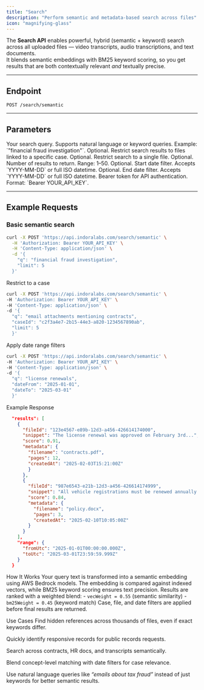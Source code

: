 ```yaml
---
title: "Search"
description: "Perform semantic and metadata-based search across files"
icon: "magnifying-glass"
---
```


The **Search API** enables powerful, hybrid (semantic + keyword) search across all uploaded files — video transcripts, audio transcriptions, and text documents.  
It blends semantic embeddings with BM25 keyword scoring, so you get results that are both contextually relevant *and* textually precise.

---

## Endpoint

`POST /search/semantic`

---

## Parameters

<ParamField body="q" type="string" required>
Your search query. Supports natural language or keyword queries.  
Example: `"financial fraud investigation"`.
</ParamField>

<ParamField body="caseId" type="string (UUID)">
Optional. Restrict search results to files linked to a specific case.
</ParamField>

<ParamField body="fileId" type="string (UUID)">
Optional. Restrict search to a single file.
</ParamField>

<ParamField body="limit" type="integer" default="20">
Optional. Number of results to return. Range: 1–50.
</ParamField>

<ParamField body="dateFrom" type="string (date or ISO)">
Optional. Start date filter. Accepts `YYYY-MM-DD` or full ISO datetime.
</ParamField>

<ParamField body="dateTo" type="string (date or ISO)">
Optional. End date filter. Accepts `YYYY-MM-DD` or full ISO datetime.
</ParamField>

<ParamField header="Authorization" type="string" required>
Bearer token for API authentication. Format: `Bearer YOUR_API_KEY`.
</ParamField>

---

## Example Requests

### Basic semantic search

```bash cURL 
curl -X POST 'https://api.indoralabs.com/search/semantic' \
  -H 'Authorization: Bearer YOUR_API_KEY' \
  -H 'Content-Type: application/json' \
  -d '{
    "q": "financial fraud investigation",
    "limit": 5
  }'
  ```

Restrict to a case
```bash cURL 
curl -X POST 'https://api.indoralabs.com/search/semantic' \ 
-H 'Authorization: Bearer YOUR_API_KEY' \ 
-H 'Content-Type: application/json' \ 
-d '{ 
  "q": "email attachments mentioning contracts", 
  "caseId": "c2f3a4e7-2b15-44e3-a820-1234567890ab", 
  "limit": 5 
  }' 
``` 

Apply date range filters
```bash cURL 
curl -X POST 'https://api.indoralabs.com/search/semantic' \ 
-H 'Authorization: Bearer YOUR_API_KEY' \ 
-H 'Content-Type: application/json' \ 
-d '{ 
  "q": "license renewals", 
  "dateFrom": "2025-01-01", 
  "dateTo": "2025-03-01" 
  }' 
  ``` 

Example Response
```json Success { 
  "results": [ 
    { 
      "fileId": "123e4567-e89b-12d3-a456-426614174000", 
      "snippet": "The license renewal was approved on February 3rd...", 
      "score": 0.91, 
      "metadata": { 
        "filename": "contracts.pdf", 
        "pages": 12, 
        "createdAt": "2025-02-03T15:21:00Z" 
        } 
      }, 
      { 
        "fileId": "987e6543-e21b-12d3-a456-426614174999", 
        "snippet": "All vehicle registrations must be renewed annually...", 
        "score": 0.84, 
        "metadata": { 
          "filename": "policy.docx", 
          "pages": 3, 
          "createdAt": "2025-02-10T10:05:00Z" 
        } 
      } 
    ], 
    "range": { 
      "fromUtc": "2025-01-01T00:00:00.000Z", 
      "toUtc": "2025-03-01T23:59:59.999Z" 
    } 
  } 
``` 

How It Works
<Steps> 
  <Step title="Query embedding"> Your query text is transformed into a semantic embedding using AWS Bedrock models. </Step> 
  <Step title="Vector + BM25 search"> The embedding is compared against indexed vectors, while BM25 keyword scoring ensures text precision. </Step> 
  <Step title="Hybrid scoring"> Results are ranked with a weighted blend: - `vecWeight = 0.55` (semantic similarity) - `bm25Weight = 0.45` (keyword match) </Step> 
  <Step title="Filters applied"> Case, file, and date filters are applied before final results are returned. </Step> 
</Steps>

Use Cases
<CardGroup cols={2}> 
  <Card 
  title="Investigations" 
  icon="magnifying-glass"> 
    Find hidden references across thousands of files, even if exact keywords differ. 
  </Card> 
    
  <Card 
    title="FOIA / IPRA compliance" 
    icon="scale-balanced"> 
    Quickly identify responsive records for public records requests. 
  </Card> 
  
  <Card 
    title="Enterprise knowledge" 
    icon="building"> 
    Search across contracts, HR docs, and transcripts semantically. 
  </Card> 
  
  <Card 
    title="Legal discovery" 
    icon="gavel"> 
    Blend concept-level matching with date filters for case relevance. 
  </Card> 
</CardGroup>

<Tip> Use natural language queries like *“emails about tax fraud”* instead of just keywords for better semantic results. </Tip>